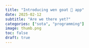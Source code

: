 ```yaml
---
title: "Introducing wen goat 🐐 app"
date: 2025-02-12
subtitle: "Are we there yet?"
categories: ["sota", "programming"]
image: thumb.png
toc: false
draft: true
---
```

